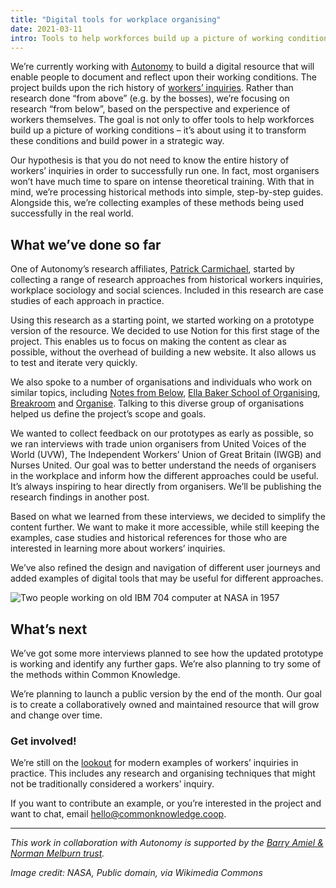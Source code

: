 ```yaml
---
title: "Digital tools for workplace organising"
date: 2021-03-11
intro: Tools to help workforces build up a picture of working conditions to transform these conditions and build power
---
```


We’re currently working with [Autonomy](https://autonomy.work/) to build a digital resource that will enable people to document and reflect upon their working conditions. The project builds upon the rich history of [workers’ inquiries](https://notesfrombelow.org/what-is-workers-inquiry). Rather than research done “from above” (e.g. by the bosses), we’re focusing on research “from below”, based on the perspective and experience of workers themselves. The goal is not only to offer tools to help workforces build up a picture of working conditions – it’s about using it to transform these conditions and build power in a strategic way.

Our hypothesis is that you do not need to know the entire history of workers’ inquiries in order to successfully run one. In fact, most organisers won’t have much time to spare on intense theoretical training. With that in mind, we’re processing historical methods into simple, step-by-step guides. Alongside this, we’re collecting examples of these methods being used successfully in the real world.

## What we’ve done so far

One of Autonomy’s research affiliates, [Patrick Carmichael](http://www.patrickcarmichael.co.uk/), started by collecting a range of research approaches from historical workers inquiries, workplace sociology and social sciences. Included in this research are case studies of each approach in practice.

Using this research as a starting point, we started working on a prototype version of the resource. We decided to use Notion for this first stage of the project. This enables us to focus on making the content as clear as possible, without the overhead of building a new website. It also allows us to test and iterate very quickly.

We also spoke to a number of organisations and individuals who work on similar topics, including [Notes from Below](https://notesfrombelow.org/), [Ella Baker School of Organising](https://www.ellabakerorganising.org.uk/), [Breakroom](https://www.breakroom.cc/) and [Organise](http://organise.org.uk/). Talking to this diverse group of organisations helped us define the project’s scope and goals.

We wanted to collect feedback on our prototypes as early as possible, so we ran interviews with trade union organisers from United Voices of the World (UVW), The Independent Workers’ Union of Great Britain (IWGB) and Nurses United. Our goal was to better understand the needs of organisers in the workplace and inform how the different approaches could be useful. It’s always inspiring to hear directly from organisers. We’ll be publishing the research findings in another post.

Based on what we learned from these interviews, we decided to simplify the content further. We want to make it more accessible, while still keeping the examples, case studies and historical references for those who are interested in learning more about workers’ inquiries.

We’ve also refined the design and navigation of different user journeys and added examples of digital tools that may be useful for different approaches.

![Two people working on old IBM 704 computer at NASA in 1957](../../assets/nasa-ibm-type.jpg)

## What’s next

We’ve got some more interviews planned to see how the updated prototype is working and identify any further gaps. We’re also planning to try some of the methods within Common Knowledge.

We’re planning to launch a public version by the end of the month. Our goal is to create a collaboratively owned and maintained resource that will grow and change over time.

### Get involved!

We’re still on the [lookout](https://twitter.com/cmmonknowledge/status/1364974184292573187) for modern examples of workers’ inquiries in practice. This includes any research and organising techniques that might not be traditionally considered a workers’ inquiry.

If you want to contribute an example, or you’re interested in the project and want to chat, email [hello@commonknowledge.coop](mailto:hello@commonknowledge.coop).

---

_This work in collaboration with Autonomy is supported by the [Barry Amiel & Norman Melburn trust](https://amielandmelburn.org.uk/)._

_Image credit: NASA, Public domain, via Wikimedia Commons_
